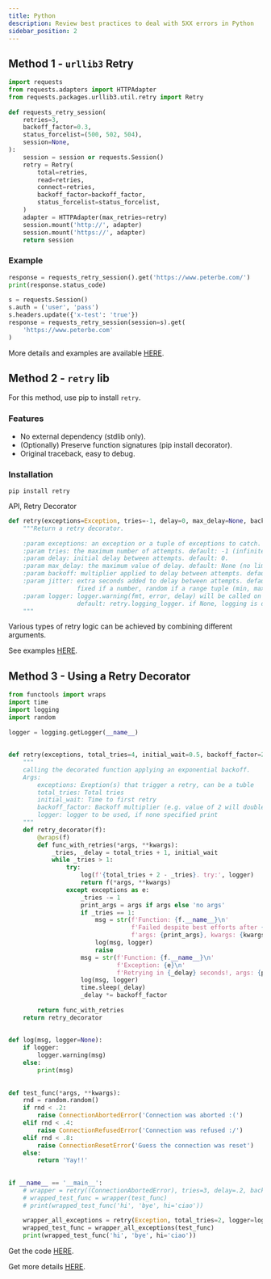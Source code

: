 ```yaml
---
title: Python
description: Review best practices to deal with 5XX errors in Python
sidebar_position: 2
---
```


## Method 1 - `urllib3` Retry

```python
import requests
from requests.adapters import HTTPAdapter
from requests.packages.urllib3.util.retry import Retry
​
def requests_retry_session(
    retries=3,
    backoff_factor=0.3,
    status_forcelist=(500, 502, 504),
    session=None,
):
    session = session or requests.Session()
    retry = Retry(
        total=retries,
        read=retries,
        connect=retries,
        backoff_factor=backoff_factor,
        status_forcelist=status_forcelist,
    )
    adapter = HTTPAdapter(max_retries=retry)
    session.mount('http://', adapter)
    session.mount('https://', adapter)
    return session
```

### Example

```python
response = requests_retry_session().get('https://www.peterbe.com/')
print(response.status_code)
​
s = requests.Session()
s.auth = ('user', 'pass')
s.headers.update({'x-test': 'true'})
response = requests_retry_session(session=s).get(
    'https://www.peterbe.com'
)
```

More details and examples are available [HERE](https://www.peterbe.com/plog/best-practice-with-retries-with-requests).

## Method 2 - `retry` lib

For this method, use pip to install `retry`.

### Features

- No external dependency (stdlib only).
- (Optionally) Preserve function signatures (pip install decorator).
- Original traceback, easy to debug.

### Installation

```text title="👇 Run this command in your terminal"
pip install retry
```

API, Retry Decorator

```python
def retry(exceptions=Exception, tries=-1, delay=0, max_delay=None, backoff=1, jitter=0, logger=logging_logger):
    """Return a retry decorator.
​
    :param exceptions: an exception or a tuple of exceptions to catch. default: Exception.
    :param tries: the maximum number of attempts. default: -1 (infinite).
    :param delay: initial delay between attempts. default: 0.
    :param max_delay: the maximum value of delay. default: None (no limit).
    :param backoff: multiplier applied to delay between attempts. default: 1 (no backoff).
    :param jitter: extra seconds added to delay between attempts. default: 0.
                   fixed if a number, random if a range tuple (min, max)
    :param logger: logger.warning(fmt, error, delay) will be called on failed attempts.
                   default: retry.logging_logger. if None, logging is disabled.
    """
```

Various types of retry logic can be achieved by combining different arguments.

See examples [HERE](https://pypi.org/project/retry/).

## Method 3 - Using a Retry Decorator

```python
from functools import wraps
import time
import logging
import random
​
logger = logging.getLogger(__name__)
​
​
def retry(exceptions, total_tries=4, initial_wait=0.5, backoff_factor=2, logger=None):
    """
    calling the decorated function applying an exponential backoff.
    Args:
        exceptions: Exeption(s) that trigger a retry, can be a tuble
        total_tries: Total tries
        initial_wait: Time to first retry
        backoff_factor: Backoff multiplier (e.g. value of 2 will double the delay each retry).
        logger: logger to be used, if none specified print
    """
    def retry_decorator(f):
        @wraps(f)
        def func_with_retries(*args, **kwargs):
            _tries, _delay = total_tries + 1, initial_wait
            while _tries > 1:
                try:
                    log(f'{total_tries + 2 - _tries}. try:', logger)
                    return f(*args, **kwargs)
                except exceptions as e:
                    _tries -= 1
                    print_args = args if args else 'no args'
                    if _tries == 1:
                        msg = str(f'Function: {f.__name__}\n'
                                  f'Failed despite best efforts after {total_tries} tries.\n'
                                  f'args: {print_args}, kwargs: {kwargs}')
                        log(msg, logger)
                        raise
                    msg = str(f'Function: {f.__name__}\n'
                              f'Exception: {e}\n'
                              f'Retrying in {_delay} seconds!, args: {print_args}, kwargs: {kwargs}\n')
                    log(msg, logger)
                    time.sleep(_delay)
                    _delay *= backoff_factor
​
        return func_with_retries
    return retry_decorator
​
​
def log(msg, logger=None):
    if logger:
        logger.warning(msg)
    else:
        print(msg)
​
​
def test_func(*args, **kwargs):
    rnd = random.random()
    if rnd < .2:
        raise ConnectionAbortedError('Connection was aborted :(')
    elif rnd < .4:
        raise ConnectionRefusedError('Connection was refused :/')
    elif rnd < .8:
        raise ConnectionResetError('Guess the connection was reset')
    else:
        return 'Yay!!'
​
​
if __name__ == '__main__':
    # wrapper = retry((ConnectionAbortedError), tries=3, delay=.2, backoff=1, logger=logger)
    # wrapped_test_func = wrapper(test_func)
    # print(wrapped_test_func('hi', 'bye', hi='ciao'))
​
    wrapper_all_exceptions = retry(Exception, total_tries=2, logger=logger)
    wrapped_test_func = wrapper_all_exceptions(test_func)
    print(wrapped_test_func('hi', 'bye', hi='ciao'))
```

Get the code [HERE](https://gist.github.com/FBosler/be10229aba491a8c912e3a1543bbc74e).

Get more details [HERE](https://towardsdatascience.com/are-you-using-python-with-apis-learn-how-to-use-a-retry-decorator-27b6734c3e6).
